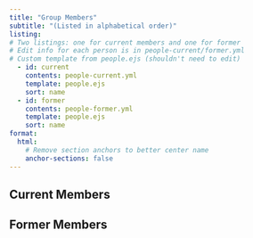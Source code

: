 ```yaml
---
title: "Group Members"
subtitle: "(Listed in alphabetical order)"
listing: 
# Two listings: one for current members and one for former
# Edit info for each person is in people-current/former.yml
# Custom template from people.ejs (shouldn't need to edit)
  - id: current
    contents: people-current.yml
    template: people.ejs
    sort: name
  - id: former
    contents: people-former.yml
    template: people.ejs
    sort: name
format: 
  html: 
    # Remove section anchors to better center name
    anchor-sections: false 
---
```


<!-- use section headers between listings https://quarto.org/docs/websites/website-listings.html#listing-location -->

## Current Members

::: {#current}
:::

## Former Members

::: {#former}
:::

